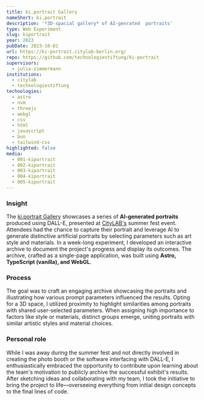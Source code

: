 ```yaml
---
title: ki.portrait Gallery
nameShort: ki.portrait
description: '*3D-spacial gallery* of AI-genrated  portraits'
type: Web Experiment
slug: kiportrait
year: 2023
pubDate: 2023-10-01
url: https://ki-portrait.citylab-berlin.org/
repo: https://github.com/technologiestiftung/ki-portrait
supervisors:
  - julia-zimmermann
institutions:
  - citylab
  - technologiestiftung
technologies:
  - astro
  - nvm
  - threejs
  - webgl
  - css
  - html
  - javascript
  - bun
  - tailwind-css
highlighted: false
media:
  - 001-kiportrait
  - 002-kiportrait
  - 003-kiportrait
  - 004-kiportrait
  - 005-kiportrait
---
```


### Insight

The [ki.portrait Gallery](https://ki-portrait.citylab-berlin.org/) showcases a series of **AI-generated portraits** produced using DALL-E, presented at [CityLAB's](https://citylab-berlin.org/) summer fest event. Attendees had the chance to capture their portrait and leverage AI to generate distinctive artificial portraits by selecting parameters such as art style and materials. In a week-long experiment, I developed an interactive archive to document the project's progress and display its outcomes. The archive, crafted as a single-page application, was built using **Astro, TypeScript (vanilla), and WebGL**.

### Process

The goal was to craft an engaging archive showcasing the portraits and illustrating how various prompt parameters influenced the results. Opting for a 3D space, I utilized proximity to highlight similarities among portraits with shared user-selected parameters. When assigning high importance to factors like style or materials, distinct groups emerge, uniting portraits with similar artistic styles and material choices.

### Personal role

While I was away during the summer fest and not directly involved in creating the photo booth or the software interfacing with DALL-E, I enthusiastically embraced the opportunity to contribute upon learning about the team's motivation to publicly archive the successful exhibit's results. After sketching ideas and collaborating with my team, I took the initiative to bring the project to life—overseeing everything from initial design concepts to the final lines of code.
